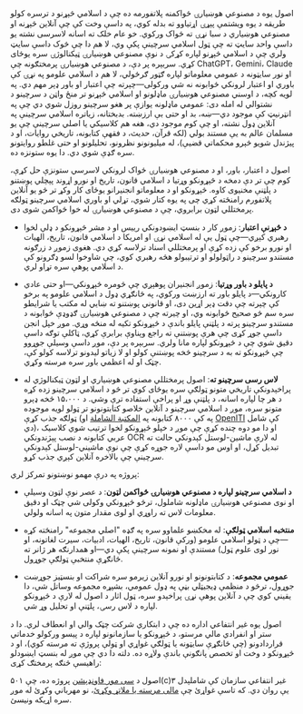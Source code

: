 اصول یوه د مصنوعي هوښیارۍ ځواکمنه پلاتفورمه ده چې د اسلامي څېړنو د ترسره کولو طریقه د یوه ویشتمې پېړۍ اړتیاوو ته بدله کوي، په داسې وخت کې چې آنلاین څېړنه او مصنوعي هوښیاري د سبا نړۍ ته ځواک ورکوي. خو عام خلک ته اسانه لاسرسی نشته یو داسې واحد سایټ ته چې ټول اسلامي سرچینې پکې وي، لا هم دا چې څوک داسې سایټ ولري چې د اسلامي څېړنو لپاره کړکۍ د نوې مصنوعي هوښیارۍ ټیکنالوژۍ سره یوځای کړي. سربېره پر دې، د مصنوعي هوښیارۍ پرمختګونه چې ChatGPT، Gemini، Claude او نور سایټونه د عمومي معلوماتو لپاره ګټور ګرځولي، لا هم د اسلامي علومو په نړۍ کې باوري او اعتبار لرونکي ځوابونه نه شي ورکولی—چېرته چې اعتبار او باور ډېر مهم دي. په لویه کچه، د اوسني مصنوعي هوښیارۍ ماډلونو او اسلامي څېړنو تر منځ واټن د سرچینو د نشتوالي له امله دی: عمومي ماډلونه یوازې پر هغو سرچینو روزل شوي دي چې په انټرنیټ کې موجود دي—ښه، بد او حتی بې ارزښته. بدبختانه، زیاتره اسلامي سرچینې په آنلاین ډول نشته، او چې کوم موجود دي، هغه هم کلاسيکي یا اصلي سرچینې چې یو مسلمان عالم به یې مستند بولي (لکه قرآن، حدیث، د فقهې کتابونه، تاریخي روایات، او د پیژندل شویو څېرو محکماتي قضیې)، له میلیونونو نظرونو، تحلیلونو او حتی غلطو روایتونو سره ګډې شوي دي. دا یوه ستونزه ده.

اصول د اعتبار، باور، او د مصنوعي هوښیارۍ ځواک لرونکي لاسرسي ستونزې حل کړې، کوم چې تر دې دمخه د څېړونکو وړتیا د اسلامي قانون، تاریخ او نورو اړوند پېچلي پوښتنو د پلټنې مخنیوی کاوه. څېړونکو او د معلوماتو انجنیرانو یوځای کار وکړ تر څو یو آنلاین پلاتفورم رامنځته کړي چی په یوه کتار شوي، تړلي او باوري اسلامي سرچینو ټولګه پرمختللي لټون برابروي، چې د مصنوعي هوښیارۍ له خوا ځواکمن شوی دی.

- **د څېړنې اعتبار**: زموږ کار د بنسټ ایښودونکي رییس او د مشر څېړونکو د ډلې لخوا رهبري کېږي—چې ټول یې له اسلامي نړۍ او امریکا د اسلامي قانون، تاریخ، الهیات او نورو برخو کې زده کړې او پرمختللي اسناد ترلاسه کړي دي. هغوی زموږ د زرګونه مستندو سرچینو د راټولولو او ترتیبولو هڅه رهبري کوي، چې شاوخوا لسو ډګرونو کې د اسلامي پوهې سره تړاو لري.

- **د پایلو د باور وړتیا**: زموږ انجنیران پوهېږي چې څومره څېړونکي—او حتی عادي کارونکي—د پایلو باور ته ارزښت ورکوي، په ځانګړي ډول د اسلامي علومو په برخو کې چېرته چې دقت ډېر اړین دی، او قانوني پوښتنو ته ښايي له مکتب یا شرایطو سره سم څو صحیح ځوابونه وي، او چیرته چې د مصنوعي هوښیارۍ ګډوډې ځوابونه د مستندو سرچینو پرته د پلټنې پایلو باندې د څېړونکو تکیه له منځه وړي. موږ خپل انجن داسې جوړ کړی چې هرې پوښتنې ته راجع وېناوې برابرې کړي، ټاکلې توګه داسې دقیق شوي چې د څېړونکو لپاره مانا ولري. سربېره پر دې، موږ داسې وسیلې جوړوو چې څېړونکو ته به د سرچینو څخه پوښتنې کولو او لا زیاتو لیدونو ترلاسه کولو کې، چټک او له اعظمي باور سره مرسته وکړي.

- **لاس رسی سرچینو ته**: اصول پرمختللي مصنوعي هوښیاري او لټون ټیکنالوژي له پراخېدونکې تاریخي متونو ټولګې سره یوځای کوي تر څو د اسلامي سرچینو زده کړه د هر چا لپاره اسانه، د پلټنې وړ او پراخې استفاده ترې وشي. د ۱۵،۰۰۰ څخه ډېرو متونو سره، موږ د اسلامي سرچینو د آنلاین خلاصو کتابتونونو تر ټولو لویه موجوده ټولګه جذب کړې (په کې ۸۰۰۰ کتابونه په [المکتبة الشاملة](https://shamela.ws/) او [OpenITI](https://openiti.org/) کې شامل دي)، او دا مو دوه چنده کړې چې موږ د خپلو څېړونکو لخوا ترتیب شوي کلاسیک عربي کتابونه د نصب پېژندونکي OCR له لارې ماشین-لوستل کېدونکي حالت ته تبدیل کړل، او اوس مو داسې لاره جوړه کړې چې نوې ماشيني-لوستل کېدونکې سرچینې چې بالاخره آنلاین کېږي جذب کړو.

پروژه په درې مهمو نوښتونو تمرکز لري:

- **د اسلامي سرچینو لپاره د مصنوعي هوښیارۍ ځواکمن لټون**: د عصر نوې لټون وسیلې او نوی مصنوعي هوښیارۍ ماډلونه شاملول، ترڅو څېړونکي وکولی شي چټک او دقیق معلومات لاس ته راوړي او لوی مقدار متون په اسانه ولولي.

- **منتخبه اسلامي ټولګې**: له مخکښو علماوو سره په ګډه "اصلي مجموعه" رامنځته کړه—چې د ټولو اسلامي علومو (ورکې قانون، تاریخ، الهیات، ادبیات، سیرت لغاتونه، او نور لوی علوم ټول) مستندې او نمونه سرچینې پکې دي—او همدارنګه هر ژانر ته ځانګړې منتخبې ټولګې جوړول.

- **عمومي مجموعه**: د کتابتونونو او نورو آنلاین زیرمو سره شراکت او بنسټیز جوړښت جوړول، ترڅو د منظمې ډیجیټلي بڼې په ډول عمومي، بشپړه مجموعه وساتل شي، دا یقیني کوي چې د آنلاین پوهې نړۍ پراخېدو سره، ټول اثار د اصول له لارې د څېړونکو لپاره د لاس رسۍ، پلټنې او تحلیل وړ شي.

اصول یوه غیر انتفاعي اداره ده چې د ابتکاري شرکت چټک والي او انعطاف لري. دا د ستر او انفرادي مالي مرستو، د څېړونکو یا سازمانونو لپاره د پیسو ورکولو خدماتي قراردادونو (چې ځانګړې سایټونه یا ټولګې غواړي او ټولې پروژې ته مرسته کوي)، او د څېړونکو د وخت او تخصص پانګونې باندې ولاړه ده. دلته دا دي چې موږ له بنسټ ایښودلو راهیسې څنګه پرمختګ کړی:

اصول د [سی مور فاونډېشن](https://digitalseem.org) پروژه ده، چې ۵۰۱(c)۳ غیر انتفاعي سازمان کې شاملېدل یې روان دي. که تاسې غواړئ چې [مالی مرسته یا ملاتړ وکړئ](/donate)، نو مهرباني وکړئ له موږ سره اړیکه ونیسئ.
